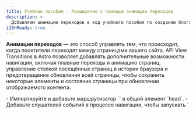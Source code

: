 ```yaml
---
title: Учебное пособие - Расширение с помощью анимации переходов
description: >-
  Добавляем анимацию переходов в код учебного пособия по созданию блога.
i18nReady: true
---
```



**Анимации переходов** — это способ управлять тем, что происходит, когда посетители переходят между страницами вашего сайта. API View Transitions в Astro позволяет добавлять дополнительные возможности навигации, включая плавные переходы и анимацию страниц, управление стопкой посещённых страниц в истории браузера и предотвращение обновления всей страницы, чтобы сохранить некоторые элементы и состояние страницы при обновлении отображаемого контента.

<PreCheck>
  - Импортируйте и добавьте маршрутизатор `<ViewTransitions />` в общий элемент `head`.
  - Добавьте слушателей событий в процессе навигации, чтобы запускать `<script>` при необходимости
  - Добавьте анимацию перехода между страницами с помощью директив переходов
  - Откажитесь от маршрутизации на стороне клиента для отдельной ссылки на страницу
</PreCheck>

## Предварительные условия

Вам понадобится **существующий проект Astro с общим базовым макетом или компонентом `<Head />`**.

В этом уроке используется готовый проект [Учебника по созданию блога](https://github.com/withastro/blog-tutorial-demo), чтобы продемонстрировать добавление анимации переходов (маршрутизация на стороне клиента) в существующий проект Astro. Вы можете форкнуть и использовать эту кодовую базу локально или завершить учебник в браузере, [отредактировав код учебника в блоге StackBlitz](https://stackblitz.com/github/withastro/blog-tutorial-demo/tree/complete?file=src%2Fpages%2Findex.astro).

Вместо этого вы можете выполнить эти шаги в своем собственном проекте Astro, но вам нужно будет скорректировать инструкции с учётом вашей кодовой базы.

Мы рекомендуем использовать наш пример проекта для завершения этого краткого руководства. Затем вы сможете использовать полученные знания для создания анимации переходов в своем собственном проекте.

## Код учебника по созданию блога

Из вводного руководства по [созданию блога](/ru/tutorial/0-introduction/) вы узнали о [встроенной маршрутизации на основе файлов](/ru/guides/routing/#статические-маршруты) в Astro: Любой файл `.astro`, `.md` или `.mdx`, находящийся в папке `src/pages/`, автоматически становился новой страницей на вашем сайте.

Для навигации между этими страницами вы использовали стандартный элемент HTML `<a>`. Например, чтобы создать ссылку на страницу «О сайте», вы добавили строку `<a href="/about/">О сайте</a>` в заголовок страницы. Когда посетитель вашего сайта нажимал на эту ссылку, браузер обновлялся и загружал новую страницу с совершенно новым содержимым.

## Полностраничная навигация против маршрутизации на стороне клиента (режим SPA)

Когда браузер обновляет и загружает новую страницу, между старой и новой страницей нет никакой преемственности. При маршрутизации на стороне клиента новая страница отображается без полностраничного обновления браузера.

Маршрутизация на стороне клиента — это особенность сайтов с одностраничными приложениями (SPA), когда весь сайт или приложение представляет собой «одну страницу» JavaScript, содержимое которой обновляется в зависимости от взаимодействия с посетителем.

Поскольку каждая новая страница не требует полного обновления браузера, маршрутизация на стороне клиента позволяет управлять переходом между страницами несколькими способами. **Постоянные элементы**, такие как общий заголовок страницы, не обязательно полностью перерисовывать на экране. Переход от одной страницы к другой может выглядеть гораздо более плавным. Кроме того, можно сохранять состояние, что позволяет переносить значения с одной страницы на другую или даже воспроизводить видео, пока ваши посетители переходят по страницам!
 
Бывают случаи, когда вам нужно обновить браузер на всю страницу. Например, когда ссылка ведет посетителя на документ `.pdf`, браузеру необходимо загрузить эту новую страницу с сервера. Даже если в вашем проекте Astro включены анимации переходов, вы сможете указать, как браузер должен осуществлять навигацию как по умолчанию, так и по каждой ссылке, даже полностью отказаться от маршрутизации на стороне клиента.

Узнайте больше об [анимациях переходов](/ru/guides/view-transitions/) в нашем руководстве или погрузитесь в инструкции ниже, чтобы расширить блог с помощью переходов вида.

<Box icon="question-mark">
### Проверьте свои знания

1. Добавление анимации переходов на мой астросайт...

    <MultipleChoice>
      <Option>
        Требует более 2 строк кода для внедрения по умолчанию в масштабах всего сайта
      </Option>
      <Option isCorrect>
        Изменяет тип постраничной навигации по умолчанию на странице, которая содержит маршрутизатор `<ViewTransitions />` в элементе `<head>`
      </Option>
      <Option>
        Не добавляет функции доступности, обычно предоставляемые браузером, такие как объявление маршрута и соблюдение `prefers-reduced-motion`
      </Option>
    </MultipleChoice>

2. Что **не** является преимуществом анимации переходов Astro?

    <MultipleChoice>
      <Option isCorrect>
         Отправка некоторого дополнительного JavaScript в браузер для маршрутизации на стороне клиента
      </Option>
      <Option>
        Возможность сохранять отдельные элементы и компоненты при переходе посетителя на новую страницу
      </Option>
      <Option>
        Управление тем, какой вид навигации использовать для каждой ссылки
      </Option>
    </MultipleChoice>

3. Маршрутизатор анимации переходов... 
    <MultipleChoice>
      <Option>
        Требует использовать фреймворк пользовательского интерфейса, например React
      </Option>
      <Option>
        Не готов к использованию на рабочих сайтах
      </Option>
      <Option isCorrect>
        Включает в себя обратное поведение для браузеров, которые ещё не полностью поддерживают анимацию переходов
      </Option>
    </MultipleChoice>

</Box>

## Расширение учебника по блогам с помощью анимации переходов

В следующих шагах показано, как расширить конечный продукт учебника по созданию блога, добавив маршрутизацию на стороне клиента для улучшения переходов между страницами.

### Обновление зависимостей
<Steps>
1. Обновите последнюю версию Astro и обновите все интеграции до их последних версий, выполнив следующие команды в терминале:

    <PackageManagerTabs>
      <Fragment slot="npm">
      ```shell
      # Обновление до Astro v4.x
      npm install astro@latest

      # Пример: обновление интеграции с Preact
      npm install @astrojs/preact@latest
      ```
      </Fragment>
      <Fragment slot="pnpm">
      ```shell
      # Обновление до Astro v4.x
      pnpm add astro@latest

    # Пример: обновление интеграции с Preact
      pnpm add @astrojs/preact@latest
      ```
      </Fragment>
      <Fragment slot="yarn">
      ```shell
      # Обновление до Astro v4.x
      yarn add astro@latest

    # Пример: обновление интеграции с Preact
      yarn add @astrojs/preact@latest
      ```
      </Fragment>
    </PackageManagerTabs>

    :::tip
    Если вы используете свой собственный проект, то не забудьте обновить все установленные зависимости. В примере учебника по созданию блога используется только интеграция с Preact.
    :::
</Steps>
### Добавление маршрутизатора `<ViewTransitions />`
<Steps>

2. Импортируйте и добавьте компонент `<ViewTransitions />` в `<head>` макета вашей страницы.

    В учебном примере элемент `<head>` находится в файле `src/layouts/BaseLayout.astro`. Маршрутизатор `ViewTransitions` должен быть сначала импортирован в метаданных компонента. Затем добавьте компонент маршрутизации внутри элемента `<head>`.

    ```astro title="src/layouts/BaseLayout.astro" ins={2,15}
    ---
    import { ViewTransitions } from "astro:transitions";
    import Header from "../components/Header.astro";
    import Footer from "../components/Footer.astro";
    import "../styles/global.css";
    const { pageTitle } = Astro.props;
    ---
    <html lang="en">
      <head>
        <meta charset="utf-8" />
        <link rel="icon" type="image/svg+xml" href="/favicon.svg" />
        <meta name="viewport" content="width=device-width" />
        <meta name="generator" content={Astro.generator} />
        <title>{pageTitle}</title>
        <ViewTransitions />
      </head>
      <body>
        <Header />
        <h1>{pageTitle}</h1>
        <slot />
        <Footer />
        <script>
          import "../scripts/menu.js";
        </script>
      </body>
    </html>
    ```

    Для включения навигации Astro по умолчанию на стороне клиента не требуется никаких других настроек! Astro создаст анимацию страницы по умолчанию, основываясь на сходстве между старой и новой страницами, а также обеспечит обратное поведение для неподдерживаемых браузеров.

3. Перемещайтесь между страницами в предварительном просмотре сайта.

    Просмотрите предварительный просмотр сайта **на большом экране, например, в режиме рабочего стола**. Перемещаясь между страницами сайта, обратите внимание, что содержимое старой страницы исчезает по мере того, как появляется содержимое новой. Используйте [руководство об анимации переходов](/ru/guides/view-transitions/), чтобы добавить пользовательское поведение, если вас не устраивают настройки по умолчанию.
    
    Просмотрите предварительный просмотр сайта **на меньшем размере экрана** и попробуйте использовать меню гамбургера для перехода между страницами. Обратите внимание, что после первой загрузки страницы ваше меню больше не будет работать.

</Steps>
### Обновление скриптов

С анимацией переходов некоторые скрипты больше не могут повторно запускаться после перехода по странице, как это происходит при полностраничном обновлении браузера. Существует несколько [событий во время маршрутизации на стороне клиента, которые вы можете прослушать](/ru/guides/view-transitions/#события-жизненного-цикла), и вызвать события, когда они происходят. Теперь скрипты в вашем проекте должны подключаться к двум событиям, чтобы запускаться в нужное время во время навигации по странице: [`astro:page-load`](/ru/guides/view-transitions/#astropage-load) и [`astro:after-swap`](/ru/guides/view-transitions/#astroafter-swap).

<Steps>
4. Сделайте скрипт, управляющий компонентом мобильного меню `<Hamburger />`, доступным после перехода на новую страницу.

     Чтобы сделать мобильное меню интерактивным после перехода на новую страницу, добавьте следующий код, который прослушивает событие `astro:page-load`, возникающее в конце навигации по странице, и в ответ запускает существующий скрипт, чтобы меню гамбургера функционировало при нажатии:

    ```js title="src/scripts/menu.js" ins={1,5}
    document.addEventListener('astro:page-load', () => {
      document.querySelector('.hamburger').addEventListener('click', () => {
        document.querySelector('.nav-links').classList.toggle('expanded');
      });
    });
    ```

5. Сделайте скрипт, управляющий переключением цветовой темы, доступным после перехода по странице.

    В компоненте `<ThemeIcon />` находится `<script>`, управляющий переключением светлой/тёмной темы. Чтобы переключение темы продолжало работать на каждой странице, удалите из скрипта атрибут `is:inline` и добавьте тот же слушатель событий, что и в предыдущем примере, чтобы событие `astro:page-load` могло вызвать вашу существующую функцию.
    
    Обновите существующий тег script, чтобы ваша функция запускалась в ответ на событие `astro:page-load`, делая тему интерактивной после того, как новая страница полностью загрузится и станет видимой для пользователя:

    ```astro title="src/components/ThemeIcon.astro" ins={8,38} del="is:inline"
    ---
    ---
    <button id="themeToggle"> /* ... */ </button>

    <style> /* ... */ </style>

    <script is:inline>
      document.addEventListener('astro:page-load', () => {
        const theme = (() => {
          if (typeof localStorage !== "undefined" && localStorage.getItem("theme")) {
            return localStorage.getItem("theme");
          }
          if (window.matchMedia("(prefers-color-scheme: dark)").matches) {
            return "dark";
          }
          return "light";
        })();

        if (theme === "light") {
          document.documentElement.classList.remove("dark");
        } else {
          document.documentElement.classList.add("dark");
        }

        window.localStorage.setItem("theme", theme);

        const handleToggleClick = () => {
          const element = document.documentElement;
          element.classList.toggle("dark");

          const isDark = element.classList.contains("dark");
          localStorage.setItem("theme", isDark ? "dark" : "light");
        };

        document
          .getElementById("themeToggle")
          .addEventListener("click", handleToggleClick);
      });
    </script>
    ```
    Теперь при использовании маршрутизатора `<ViewTransitions />` переключение темы происходит интерактивно на каждой странице после завершения её загрузки.

6. Проверьте наличие темы для предотвращения мигания в тёмном режиме.

    Переключатель тем работает на каждой странице, но его скрипт загружается в конце процесса навигации, **после того, как новая страница полностью загрузится в браузере**. Перед запуском скрипта переключения тем может произойти вспышка версии сайта со светлой темой, чтобы проверить, какую тему следует использовать на странице.

    Чтобы проверить наличие и при необходимости установить тёмный режим на более ранних этапах навигации, создайте функцию, которая будет запускаться в ответ на событие `astro:after-swap`. Следующая функция для проверки `localStorage` браузера на наличие тёмной темы будет выполняться **сразу же после того, как новая страница заменит старую**, до того, как элементы DOM будут выведены на экран.

    Добавьте этот новый скрипт в компонент `<ThemeIcon />`, в дополнение к скрипту, управляющему переключением темы.

    ```astro title="src/components/ThemeIcon.astro" ins={3-9}
    <script> ... </script>

    <script>
      document.addEventListener('astro:after-swap', () => {
        localStorage.theme === 'dark' 
        ? document.documentElement.classList.add("dark")
        : document.documentElement.classList.remove("dark");
      }); 
    </script>
    ```

</Steps>
    Теперь каждое изменение страницы, **использующее маршрутизатор `<ViewTransitions />` для навигации на стороне клиента** (и, соответственно, доступ к событию `astro:after-swap`), сможет определить `theme: dark` из `localStorage` браузера и соответствующим образом обновляет текущую страницу, прежде чем она будет отображена для зрителя.

    <Box icon="question-mark">
      ### Проверьте свои знания

      Каков правильный порядок событий после того, как посетитель нажимает на ссылку для перехода на новую страницу во время навигации на стороне клиента?

          <MultipleChoice>
            <Option>
              1. `astro:after-swap`
              2. `astro:page-load`
              3. новая страница видна
            </Option>
            <Option isCorrect>
              1. `astro:after-swap`
              2. новая страница видна
              3. `astro:page-load`
            </Option>
            <Option>
              1. `astro:page-load`
              2. новая страница видна
              3. `astro:after-swap`
            </Option>
          </MultipleChoice>


      </Box>

### Настройка анимации переходов
<Steps>

7. Измените стандартную анимацию `fade` на `lide` для заголовка страницы.

    При включенных переходах между страницами для всех анимаций перехода между страницами установлено небольшое затухание. Astro также предоставляет встроенную анимацию `slide`. Чтобы изменить тип анимации для отдельного элемента, добавьте директиву `transition:animate=""`.

    Например, чтобы заголовки страниц не исчезали, а скользили, добавьте `transition:animate="slide"` к элементу `<h1>` в BaseLayout:

    ```astro title="src/layouts/BaseLayout.astro" ins='transition:animate="slide"'
    ---
    import Header from "../components/Header.astro";
    import Footer from "../components/Footer.astro";
    import "../styles/global.css";
    import { ViewTransitions } from "astro:transitions";
    const { pageTitle } = Astro.props;
    ---

    <html lang="en">
      <head>
        <meta charset="utf-8" />
        <link rel="icon" type="image/svg+xml" href="/favicon.svg" />
        <meta name="viewport" content="width=device-width" />
        <meta name="generator" content={Astro.generator} />
        <title>{pageTitle}</title>
        <ViewTransitions />
      </head>
      <body>
        <Header />
        <h1 transition:animate="slide">{pageTitle}</h1>
        <slot />
        <Footer />
        <script>
          import "../scripts/menu.js";
        </script>
      </body>
    </html>
    ```

</Steps>

    Теперь в предварительном просмотре браузера вы увидите, как заголовки страниц скользят по экрану, а другие элементы, например, основной текст, продолжают исчезать.

    <Box icon="puzzle-piece">
      ### Попробуйте сами — сделайте навигационные ссылки скользящими

      Добавьте директиву анимации, чтобы `<div>` в `Navigation.astro`, содержащий все ссылки заголовков, скользил при постраничной навигации, следуя [тем же шагам, что и выше](#настройка-анимации-переходов).

      <details>
      <summary>Покажите мне код.</summary>
      ```astro title="src/components/Navigation.astro" ins='transition:animate="slide"'
      ---
      ---
      <div transition:animate="slide" class="nav-links">
        <a href="/">Главная</a>
        <a href="/about/">О сайте</a>
        <a href="/blog/">Блог</a>
        <a href="/tags/">Теги</a>
      </div>
      ```
      </details>
    </Box>

    Проверьте предварительный просмотр в браузере: теперь ссылки на название страницы и заголовок будут появляться на каждой странице навигации.

<Steps>
8. Добавьте более длительное затухание для описаний записей в блоге.

    Вы также можете настроить встроенные анимации Astro, импортировав их, а затем указав любые свойства анимации CSS.

    Например, чтобы описание медленно исчезало при переходе к записи в блоге, импортируйте анимацию `fade` в макет для записей блога в формате Markdown. Затем добавьте директиву перехода для `fade` от Astro с длительностью `2s`:

    ```astro title="src/layouts/MarkdownPostLayout.astro" ins={3} ins="transition:animate={fade({ duration: '2s' })}"
    ---
    import BaseLayout from "./BaseLayout.astro";
    import { fade } from "astro:transitions";
    const { frontmatter } = Astro.props;
    ---

    <BaseLayout pageTitle={frontmatter.title}>
      <p>{frontmatter.pubDate.slice(0, 10)}</p>
      <p transition:animate={fade({ duration: '2s' })} ><em>{frontmatter.description}</em></p>
      <p>Автор: {frontmatter.author}</p>
      <img src={frontmatter.image.url} width="300" alt={frontmatter.image.alt} />
      <slot />
    </BaseLayout>
    ```
    Перейдите к любой записи блога в предварительном просмотре браузера, и вы увидите, что описание исчезает медленнее, чем остальной текст.

    <ReadMore>Подробнее о различных [директивах переходов](/ru/guides/view-transitions/#директивы-переходов) и [настройке анимации](/ru/guides/view-transitions/#настройка-анимации).</ReadMore>
</Steps>
### Принудительная полная перезагрузка браузера для некоторых ссылок
<Steps>

9. Предотвратите маршрутизацию на стороне клиента и вместо этого требуйте перезагрузки браузера при переходе на страницу «О сайте».

    Иногда требуется полная перезагрузка браузера при нажатии посетителем определённой ссылки. Например, вы можете ссылаться на страницу, которая также не использует маршрутизатор `<ViewTransitions />`, или на файл напрямую, например `.pdf`.

    Чтобы браузер обновлялся каждый раз, когда вы нажимаете на навигационную ссылку, чтобы перейти на страницу «О сайте», добавьте атрибут `data-astro-reload` к тегу `<a>` в компоненте `<Navigation />`. Это полностью переопределит маршрутизатор `<ViewTransitions />` и все анимации переходов для этой одной ссылки.

     ```astro title="src/components/Navigation.astro" ins='data-astro-reload'
      ---
      ---
      <div transition:animate="slide" class="nav-links">
        <a href="/">Главная</a>
        <a href="/about/" data-astro-reload>О сайте</a>
        <a href="/blog/">Блог</a>
        <a href="/tags/">Теги</a>
      </div>
      ```
    
    Теперь, когда вы нажимаете навигационную ссылку на страницу «О сайте», анимации не будет. Ссылки и заголовок страницы не будут скользить, а содержимое страницы не будет исчезать, если вы перейдете на страницу «О сайте» **по этой ссылке**.

10. Добавьте ссылку на страницу «О сайте» из имени автора в макет Markdown для записей блога.

    `data-astro-reload` вызывает полное обновление браузера только при переходе на новую страницу **из ссылки, к которой она добавлена**. Он не контролирует все случаи перехода на страницу «О сайте».

    В компоненте `<MarkdownPostLayout />` добавьте ссылку на страницу «О сайте» в имени автора:

    ```astro title="src/layouts/MarkdownPostLayout.astro" ins='<a href="/about/">' ins="</a>"
    ---
    import BaseLayout from "./BaseLayout.astro";
    import { fade } from "astro:transitions";
    const { frontmatter } = Astro.props;
    ---

    <BaseLayout pageTitle={frontmatter.title}>
      <p>{frontmatter.pubDate.slice(0, 10)}</p>
      <p transition:animate={fade({ duration: '2s' })} ><em>{frontmatter.description}</em></p>
      <p>Автор: <a href="/about/">{frontmatter.author}</a></p>
      <img src={frontmatter.image.url} width="300" alt={frontmatter.image.alt} />
      <slot />
    </BaseLayout>
    ```
</Steps>

    Если вы посетите любую запись блога в предварительном просмотре браузера, а затем щёлкните по имени автора, чтобы перейти на страницу «О сайте», как будет выглядеть навигация по странице?

    <p>
      Когда посетитель переходит по ссылке на страницу «О сайте» из отдельной записи блога, ссылки на заголовок страницы и навигационный заголовок <Spoiler>проскальзывают по экрану</Spoiler>, поскольку <Spoiler>атрибут `data-astro-reload` для этих ссылок не установлен.</Spoiler>
    </p>

Ещё столько всего предстоит исследовать! Смотрите наше [полное руководство](/ru/guides/view-transitions/), чтобы узнать, что ещё можно сделать с помощью анимации переходов.

Полный пример использования анимации переходов в блоге смотрите в ветке [View Transitions](https://github.com/withastro/blog-tutorial-demo/tree/view-transitions) репозитория учебника.
